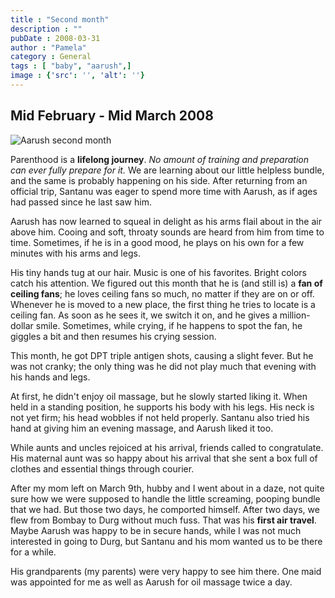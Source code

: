 ```yaml
---
title : "Second month"
description : ""
pubDate : 2008-03-31
author : "Pamela"
category : General
tags : [ "baby", "aarush",]
image : {'src': '', 'alt': ''}
---
```


## Mid February - Mid March 2008  

<Image src={pic1} alt="Aarush second month"/>

Parenthood is a **lifelong journey**. *No amount of training and preparation can ever fully prepare for it.* We are learning about our little helpless bundle, and the same is probably happening on his side. After returning from an official trip, Santanu was eager to spend more time with Aarush, as if ages had passed since he last saw him.

Aarush has now learned to squeal in delight as his arms flail about in the air above him. Cooing and soft, throaty sounds are heard from him from time to time. Sometimes, if he is in a good mood, he plays on his own for a few minutes with his arms and legs.

His tiny hands tug at our hair. Music is one of his favorites. Bright colors catch his attention. We figured out this month that he is (and still is) a **fan of ceiling fans**; he loves ceiling fans so much, no matter if they are on or off. Whenever he is moved to a new place, the first thing he tries to locate is a ceiling fan. As soon as he sees it, we switch it on, and he gives a million-dollar smile. Sometimes, while crying, if he happens to spot the fan, he giggles a bit and then resumes his crying session.

This month, he got DPT triple antigen shots, causing a slight fever. But he was not cranky; the only thing was he did not play much that evening with his hands and legs.

At first, he didn't enjoy oil massage, but he slowly started liking it. When held in a standing position, he supports his body with his legs. His neck is not yet firm; his head wobbles if not held properly. Santanu also tried his hand at giving him an evening massage, and Aarush liked it too.

While aunts and uncles rejoiced at his arrival, friends called to congratulate. His maternal aunt was so happy about his arrival that she sent a box full of clothes and essential things through courier.

After my mom left on March 9th, hubby and I went about in a daze, not quite sure how we were supposed to handle the little screaming, pooping bundle that we had. But those two days, he comported himself. After two days, we flew from Bombay to Durg without much fuss. That was his **first air travel**. Maybe Aarush was happy to be in secure hands, while I was not much interested in going to Durg, but Santanu and his mom wanted us to be there for a while.

His grandparents (my parents) were very happy to see him there. One maid was appointed for me as well as Aarush for oil massage twice a day.